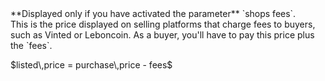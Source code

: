   <Accordion icon="input-numeric" title="Listed price (LST)">
    <ResponseField name="listed price" type="decimal">
    **Displayed only if you have activated the parameter** `shops fees`.<br />
    This is the price displayed on selling platforms that charge fees to buyers, such as Vinted or Leboncoin. As a buyer, you'll have to pay this price plus the `fees`.
      <p>$listed\,price = purchase\,price - fees$</p>
    </ResponseField>
  </Accordion>